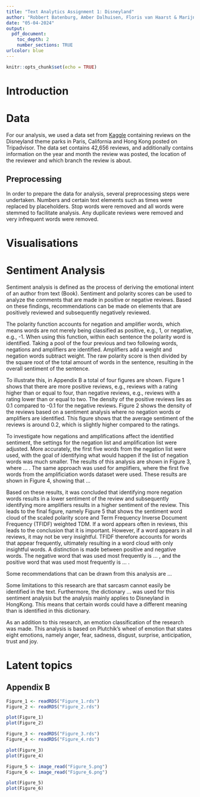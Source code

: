 ---
title: "Text Analytics Assignment 1: Disneyland"
author: "Robbert Batenburg, Amber Dalhuisen, Floris van Haarst & Marijn van der Werff"
date: "05-04-2024"
output: 
  pdf_document:
    toc_depth: 2
    number_sections: TRUE
urlcolor: blue
---

```{r setup, include=FALSE}
knitr::opts_chunk$set(echo = TRUE)

```

# Introduction

# Data
For our analysis, we used a data set from [Kaggle](https://www.kaggle.com/datasets/arushchillar/disneyland-reviews) containing reviews on the Disneyland theme parks in Paris, California and Hong Kong posted on Tripadvisor. The data set contains 42,656 reviews, and additionally contains information on the year and month the review was posted, the location of the reviewer and which branch the review is about.

## Preprocessing
In order to prepare the data for analysis, several preprocessing steps were undertaken. Numbers and certain text elements such as times were replaced by placeholders. Stop words were removed and all words were stemmed to facilitate analysis. Any duplicate reviews were removed and very infrequent words were removed.

# Visualisations

# Sentiment Analysis
Sentiment analysis is defined as the process of deriving the emotional intent of an author from text (Book). Sentiment and polarity scores can be used to analyze the comments that are made in positive or negative reviews. Based on these findings, recommendations can be made on elements that are positively reviewed and subsequently negatively reviewed. 

The polarity function accounts for negation and amplifier words, which means words are not merely being classified as positive, e.g., 1, or negative, e.g., -1. When using this function, within each sentence the polarity word is identified. Taking a pool of the four previous and two following words, negations and amplifiers are identified. Amplifiers add a weight and negation words subtract weight. The raw polarity score is then divided by the square root of the total amount of words in the sentence, resulting in the overall sentiment of the sentence.

To illustrate this, in Appendix B a total of four figures are shown. Figure 1 shows that there are more positive reviews, e.g., reviews with a rating higher than or equal to four, than negative reviews, e.g., reviews with a rating lower than or equal to two.  The density of the positive reviews lies as 0.1 compared to -0.1 for the negative reviews. Figure 2 shows the density of the reviews based on a sentiment analysis where no negation words or amplifiers are identified. This figure shows that the average sentiment of the reviews is around 0.2, which is slightly higher compared to the ratings. 

To investigate how negations and amplifications affect the identified sentiment, the settings for the negation list and amplification list were adjusted. More accurately, the first five words from the negation list were used, with the goal of identifying what would happen if the list of negation words was much smaller. The results of this analysis are shown in Figure 3, where … . The same approach was used for amplifiers, where the first five words from the amplificiation words dataset were used. These results are shown in Figure 4, showing that …

Based on these results, it was concluded that identifying more negation words results in a lower sentiment of the review and subsequently identifying more amplifiers results in a higher sentiment of the review. This leads to the final figure, namely Figure 5 that shows the sentiment word cloud of the scaled polarity score and Term Frequency Inverse Document Frequency (TFIDF) weighted TDM. If a word appears often in reviews, this leads to the conclusion that it is important. However, if a word appears in all reviews, it may not be very insightful. TFIDF therefore accounts for words that appear frequently, ultimately resulting in a word cloud with only insightful words. A distinction is made between positive and negative words. The negative word that was used most frequently is … , and the positive word that was used most frequently is … . 

Some recommendations that can be drawn from this analysis are …

Some limitations to this research are that sarcasm cannot easily be identified in the text. Furthermore, the dictionary … was used for this sentiment analysis but the analysis mainly applies to Disneyland in HongKong. This means that certain words could have a different meaning than is identified in this dictionary. 


As an addition to this research, an emotion classification of the research was made. This analysis is based on Plutchik’s wheel of emotion that states eight emotions, namely anger, fear, sadness, disgust, surprise, anticipation, trust and joy. 

# Latent topics


## Appendix B
```{r, echo = F, message = F, fig.show = "hold", out.width = "50%"}
Figure_1 <- readRDS("Figure_1.rds")
Figure_2 <- readRDS("Figure_2.rds")

plot(Figure_1)
plot(Figure_2)
```

```{r, echo = F, message = F, fig.show = "hold", out.width = "50%"}
Figure_3 <- readRDS("Figure_3.rds")
Figure_4 <- readRDS("Figure_4.rds")

plot(Figure_3)
plot(Figure_4)

```

```{r, echo = F, message = F, fig.show = "hold", out.width = "50%"}

Figure_5 <- image_read("Figure_5.png")
Figure_6 <- image_read("Figure_6.png")

plot(Figure_5)
plot(Figure_6)


```

